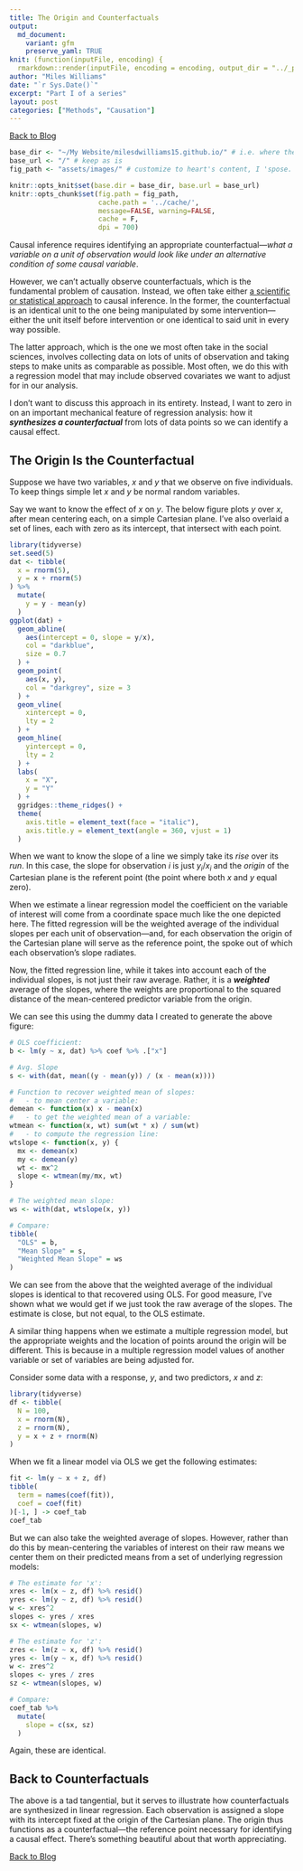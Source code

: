 ```yaml
---
title: The Origin and Counterfactuals
output:
  md_document:
    variant: gfm
    preserve_yaml: TRUE
knit: (function(inputFile, encoding) {
  rmarkdown::render(inputFile, encoding = encoding, output_dir = "../_posts") })
author: "Miles Williams"
date: "`r Sys.Date()`"
excerpt: "Part I of a series"
layout: post
categories: ["Methods", "Causation"]
---
```


[Back to Blog](https://milesdwilliams15.github.io/blog/)


```r
base_dir <- "~/My Website/milesdwilliams15.github.io/" # i.e. where the jekyll blog is on the hard drive.
base_url <- "/" # keep as is
fig_path <- "assets/images/" # customize to heart's content, I 'spose.

knitr::opts_knit$set(base.dir = base_dir, base.url = base_url)
knitr::opts_chunk$set(fig.path = fig_path,
                      cache.path = '../cache/',
                      message=FALSE, warning=FALSE,
                      cache = F,
                      dpi = 700) 
```

Causal inference requires identifying an appropriate counterfactual---*what a variable on a unit of observation would look like under an alternative condition of some causal variable*. 

However, we can't actually observe counterfactuals, which is the fundamental problem of causation. Instead, we often take either [a scientific or statistical approach](https://www.jstor.org/stable/2289064?seq=1#metadata_info_tab_contents) to causal inference. In the former, the counterfactual is an identical unit to the one being manipulated by some intervention---either the unit itself before intervention or one identical to said unit in every way possible. 

The latter approach, which is the one we most often take in the social sciences, involves collecting data on lots of units of observation and taking steps to make units as comparable as possible. Most often, we do this with a regression model that may include observed covariates we want to adjust for in our analysis.

I don't want to discuss this approach in its entirety. Instead, I want to zero in on an important mechanical feature of regression analysis: how it ***synthesizes a counterfactual*** from lots of data points so we can identify a causal effect.


## The Origin Is the Counterfactual

Suppose we have two variables, $x$ and $y$ that we observe on five individuals. To keep things simple let $x$ and $y$ be normal random variables. 

Say we want to know the effect of $x$ on $y$. The below figure plots $y$ over $x$, after mean centering each, on a simple Cartesian plane. I've also overlaid a set of lines, each with zero as its intercept, that intersect with each point.


```r
library(tidyverse)
set.seed(5)
dat <- tibble(
  x = rnorm(5),
  y = x + rnorm(5)
) %>%
  mutate(
    y = y - mean(y)
  )
ggplot(dat) +
  geom_abline(
    aes(intercept = 0, slope = y/x),
    col = "darkblue",
    size = 0.7
  ) +
  geom_point(
    aes(x, y),
    col = "darkgrey", size = 3
  ) +
  geom_vline(
    xintercept = 0, 
    lty = 2
  ) +
  geom_hline(
    yintercept = 0,
    lty = 2
  ) +
  labs(
    x = "X",
    y = "Y"
  ) +
  ggridges::theme_ridges() +
  theme(
    axis.title = element_text(face = "italic"),
    axis.title.y = element_text(angle = 360, vjust = 1)
  )
```


When we want to know the slope of a line we simply take its *rise* over its *run*. In this case, the slope for observation $i$ is just $y_i / x_i$ and the *origin* of the Cartesian plane is the referent point (the point where both $x$ and $y$ equal zero).

When we estimate a linear regression model the coefficient on the variable of interest will come from a coordinate space much like the one depicted here. The fitted regression will be the weighted average of the individual slopes per each unit of observation---and, for each observation the origin of the Cartesian plane will serve as the reference point, the spoke out of which each observation's slope radiates.

Now, the fitted regression line, while it takes into account each of the individual slopes, is not just their raw average. Rather, it is a ***weighted*** average of the slopes, where the weights are proportional to the squared distance of the mean-centered predictor variable from the origin. 

We can see this using the dummy data I created to generate the above figure:

```r
# OLS coefficient:
b <- lm(y ~ x, dat) %>% coef %>% .["x"]

# Avg. Slope
s <- with(dat, mean((y - mean(y)) / (x - mean(x))))

# Function to recover weighted mean of slopes:
#   - to mean center a variable:
demean <- function(x) x - mean(x)
#   - to get the weighted mean of a variable:
wtmean <- function(x, wt) sum(wt * x) / sum(wt)
#   - to compute the regression line:
wtslope <- function(x, y) {
  mx <- demean(x)
  my <- demean(y)
  wt <- mx^2
  slope <- wtmean(my/mx, wt)
}

# The weighted mean slope:
ws <- with(dat, wtslope(x, y))

# Compare:
tibble(
  "OLS" = b,
  "Mean Slope" = s,
  "Weighted Mean Slope" = ws
)
```

We can see from the above that the weighted average of the individual slopes is identical to that recovered using OLS. For good measure, I've shown what we would get if we just took the raw average of the slopes. The estimate is close, but not equal, to the OLS estimate.

A similar thing happens when we estimate a multiple regression model, but the appropriate weights and the location of points around the origin will be different. This is because in a multiple regression model values of another variable or set of variables are being adjusted for.

Consider some data with a response, $y$, and two predictors, $x$ and $z$:

```r
library(tidyverse)
df <- tibble(
  N = 100,
  x = rnorm(N),
  z = rnorm(N),
  y = x + z + rnorm(N)
)
```

When we fit a linear model via OLS we get the following estimates:

```r
fit <- lm(y ~ x + z, df)
tibble(
  term = names(coef(fit)),
  coef = coef(fit)
)[-1, ] -> coef_tab
coef_tab
```

But we can also take the weighted average of slopes. However, rather than do this by mean-centering the variables of interest on their raw means we center them on their predicted means from a set of underlying regression models:

```r
# The estimate for 'x':
xres <- lm(x ~ z, df) %>% resid()
yres <- lm(y ~ z, df) %>% resid()
w <- xres^2
slopes <- yres / xres
sx <- wtmean(slopes, w)

# The estimate for 'z':
zres <- lm(z ~ x, df) %>% resid()
yres <- lm(y ~ x, df) %>% resid()
w <- zres^2
slopes <- yres / zres
sz <- wtmean(slopes, w)

# Compare:
coef_tab %>%
  mutate(
    slope = c(sx, sz)
  )
```

Again, these are identical.


## Back to Counterfactuals

The above is a tad tangential, but it serves to illustrate how counterfactuals are synthesized in linear regression. Each observation is assigned a slope with its intercept fixed at the origin of the Cartesian plane. The origin thus functions as a counterfactual---the reference point necessary for identifying a causal effect. There's something beautiful about that worth appreciating.



[Back to Blog](https://milesdwilliams15.github.io/blog/)